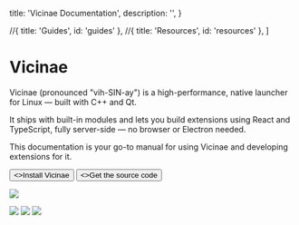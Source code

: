 
  title: 'Vicinae Documentation',
  description:
    '',
}

  //{ title: 'Guides', id: 'guides' },
  //{ title: 'Resources', id: 'resources' },
]

<HeroPattern />

# Vicinae

Vicinae (pronounced "vih-SIN-ay") is a high-performance, native launcher for Linux — built with C++ and Qt.

It ships with built-in modules and lets you build extensions using React and TypeScript, fully server-side — no browser or Electron needed.

This documentation is your go-to manual for using Vicinae and developing extensions for it.

<div className="not-prose mt-6 mb-16 flex gap-3">
  <Button href="/install" arrow="right">
    <>Install Vicinae</>
  </Button>
  <Button href={VICINAE_GITHUB_REPO_URL} variant="outline">
    <>Get the source code</>
  </Button>
</div>

![](/demo.gif)

![](/screenshots/clipboard-history-gruvbox.png)
![](/screenshots/theme-view.png)
![](/screenshots/pikachu-detail.png)

